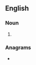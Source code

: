 ==English==

===Noun===
{{head|en|noun form}}

# {{plural of|pubcaster|lang=en}}

===Anagrams===
* {{anagrams|en|a=abceprsstu|subspectra}}